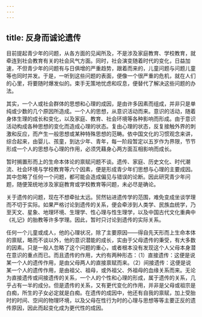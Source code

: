 ```yaml
---
---
---
```

title: 反身而诚论遗传
---




目前提起青少年的问题，从各方面的见闻所及，不是涉及家庭教育、学校教育，就牵连到社会教育有关的社会风气方面。同时，社会演变随着时代的变化，日益加速，不但青少年的问题有与日俱增的严重趋势，跟着而来的，儿童问题与问题儿童等也同时并发。于是，一听到这些问题的表面，便像一个很严重的危机，就在人们的心里，将要随时爆发似的。束手无策地忧虑和叹息，便替代了解决这些问题的办法。

其实，一个人或社会群体的思想和心理的成因，是由许多因素而组成，并非只是单纯或少数的几个原因所造成。一个人的思想，从意识活动而来。意识的活动，随着身体生理的成长和变化，以及家庭、教育、社会环境等各种影响而形成。由于意识活动构成各种思想的变化而造成心理的状态。复由心理的状态，反复接触外界的刺激和反应，而产生一般思想或某种特殊思想的范畴。依中国文化的习惯观念来讲，综合起来，由婴儿、孩童，到达少年、青年，每一阶段暂定以五岁作为界限，节节形成一个人的思想与心理的作用，必须凭藉身心两方面互相影响而成长。

暂时搁置形而上的生命本体论的禀赋问题不谈。遗传、家庭、历史文化、时代潮流、社会环境与学校教育等六个因素，便是形成青少年们思想与心理的主要成因。其中忽略了任何一个问题，都可能会造成偏见与错误的论断。因此研究青少年问题，随便笼统地涉及家庭教育或学校教育等问题，未必尽是确论。

关于遗传的问题，现在不想牵扯太远。贸然钻进遗传学的范围，难免变成坐谈学理而不切于实际。如果严格讨论到遗传的关系，便会牵涉到人类学、民族血统学，乃至天文、星象、地理环境、生理学、性心理与性生理学，以及中国古代文化重典中《礼记》的胎教等许多学理。因此，暂时只讨论到遗传的实际关系。

任何一个儿童或成人，他的心理状况，除了主要原因——得自先天形而上生命本体的禀赋，略而不谈以外，他的意识潜能的成长，实由于父母遗传的秉受，有大多数的因素。只是一般人忽略了这个问题的重心，或者根本没有发现这个人父母本身潜在意识的重点而已。而且遗传的作用，大约有两种形态：（1）直接遗传：这便是说某一个人的遗传作用，是由父母两人的直接禀赋而来。（2）间接遗传：这便是说某一个人的遗传作用，是由祖父、祖母，或外祖父、外祖母的血缘关系而来。无论为直接遗传或间接遗传的关系，一个人的个性和心理的形成，属于遗传的关系，几乎占有一半的成分。但是遗传的关系，又有更代变化的作用，并非是父母或祖宗是白痴，所生的子女必定就是白痴。在遗传的成因中，他还有自我的禀赋，加上受胎时的时间、空间的物理环境，以及父母在性行为时的心理与思想等等主要正反的遗传原因，因此而起变化成为更代性的成因。